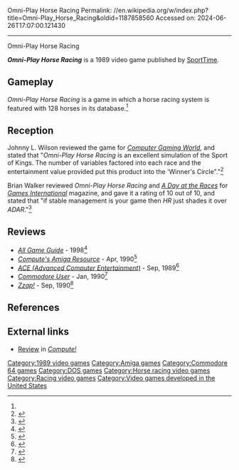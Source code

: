 Omni-Play Horse Racing
Permalink: //en.wikipedia.org/w/index.php?title=Omni-Play_Horse_Racing&oldid=1187858560
Accessed on: 2024-06-26T17:07:00.121430



------
Omni-Play Horse Racing
{{Short description|1989 video game}}
{{Italic title}}
{{Infobox video game
| collapsible = 
| state = 
| italic title = 
| title = Omni-Play Horse Racing
| image = Omni-Play Horse Racing cover.jpg
| alt = 
| caption = 
| developer = [[DesignStar Consultants]]
| publisher = [[SportTime]]
| series = 
| engine = 
| platforms = [[Amiga]], [[Commodore 64]], [[DOS]]
| released = 1989
| genre = 
| modes = 
}}

'''''Omni-Play Horse Racing''''' is a 1989 video game published by [[SportTime]].

==Gameplay==
''Omni-Play Horse Racing'' is a game in which a horse racing system is featured with 128 horses in its database.<ref name="CGW64"/>

==Reception==
Johnny L. Wilson reviewed the game for ''[[Computer Gaming World]]'', and stated that "''Omni-Play Horse Racing'' is an excellent simulation of the Sport of Kings. The number of variables factored into each race and the entertainment value provided put this product into the 'Winner's Circle"."<ref name="CGW64">{{cite magazine |last=Wilson |first=Johnny L. |title=And . . . . They're Off!: Sport Time's "Omni-Play Horse Racing" |magazine=Computer Gaming World |date=October 1989 |volume=1 |issue=64 |pages=49–52}}</ref>

Brian Walker reviewed ''Omni-Play Horse Racing'' and ''[[A Day at the Races (video game)|A Day at the Races]]'' for ''[[Games International]]'' magazine, and gave it a rating of 10 out of 10, and stated that "if stable management is your game then ''HR'' just shades it over ''ADAR''."<ref name="gi15">{{cite journal | last = Walker |first = Brian | title =Friends of the Turf: Computer Games | journal = [[Games International]] | issue = 15 | pages =20–21 |date=June 1990}}</ref>

==Reviews==
*''[[All Game Guide]]'' - 1998<ref>{{cite web |url=http://www.allgame.com/game.php?id=14284&tab=review |title=Omni-Play Horse Racing - Review - allgame |website=www.allgame.com |url-status=dead |archive-url=https://web.archive.org/web/20141115183509/http://www.allgame.com/game.php?id=14284&tab=review |archive-date=2014-11-15}} </ref>
*''[[Compute's Amiga Resource]]'' - Apr, 1990<ref>{{Cite web|url=https://archive.org/details/COMPUTEs_Amiga_Resource_Volume_2_Number_2_1990-04_COMPUTE_Publications_US/page/n61/mode/2up|title = COMPUTE!'s Amiga Resource - Volume 2 Number 2 (1990-04)(COMPUTE! Publications)(US)|date = April 1990}}</ref>
*''[[ACE (Advanced Computer Entertainment)]]'' - Sep, 1989<ref>{{Cite web|url=https://archive.org/details/ace-magazine-24/page/n48/mode/2up|title = ACE Magazine Issue 24|date = September 1989}}</ref>
*''[[Commodore User]]'' - Jan, 1990<ref>{{Cite web|url=https://amigareviews.leveluphost.com/omnihors.htm#omniplayhorseracingcu|title = Amiga Reviews: Omni-Play Horse Racing}}</ref>
*''[[Zzap!64|Zzap!]]'' - Sep, 1990<ref>{{Cite web|url=http://www.zzap64.co.uk/cgi-bin/displaypage.pl?issue=065&page=012&thumbstart=0&magazine=zzap&check=1|title = Impossible to Display Scan}}</ref>

==References==
{{reflist}}

==External links==
*[https://archive.org/details/1990-02-compute-magazine/page/n101/mode/2up Review] in ''[[Compute!]]''

[[Category:1989 video games]]
[[Category:Amiga games]]
[[Category:Commodore 64 games]]
[[Category:DOS games]]
[[Category:Horse racing video games]]
[[Category:Racing video games]]
[[Category:Video games developed in the United States]]